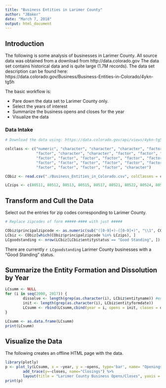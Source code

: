 ```yaml
---
title: "Business Entities in Larimer County"
author: "JBaker"
date: "March 7, 2018"
output: html_document
---
```

## Introduction
The following is some analysis of businesses in Larimer County. All source data was obtained from a download from http://data.colorado.gov  The data set contains historical data and is quite large (1.7M records). The data set description can be found here: https://data.colorado.gov/Business/Business-Entities-in-Colorado/4ykn-tg5h 

The basic workflow is: 

* Pare down the data set to Larimer County only.
* Select the years of interest
* Summarize the business opens and closes for the year
* Visualize the data

### Data Intake

```r
# Download the data using: https://data.colorado.gov/api/views/4ykn-tg5h/rows.csv?accessType=DOWNLOAD&api_foundry=true

colclass <- c("numeric", "character", "character", "character", "factor", "factor", "character", 
              "factor", "character", "character", "factor", "factor", "character", "factor",
              "factor", "factor", "factor", "factor", "factor", "factor", "factor", "factor",
              "factor", "factor", "factor", "factor", "factor", "factor", "factor", "factor",
              "factor", "factor", "factor", "factor", "character") 

CObiz <- read.csv("./Business_Entities_in_Colorado.csv", colClasses = colclass)

LCzips <- c(80511, 80512, 80513, 80515, 80517, 80521, 80522, 80524, 80525, 80526, 80527, 80528, 80528, 80532, 80535, 80536, 80536, 80537, 80538, 80539, 80541, 80545, 80547, 80549)

```

## Transform and Cull the Data
Select out the entries for zip codes corresponding to Larimer County.

```r
# Replace zipcodes of form #####-#### with just #####

CObiz$principalzipcode <- as.numeric(sub("([0-9]+)-([0-9]+)", "\\1", CObiz$principalzipcode))
LCbiz <- CObiz[which(CObiz$principalzipcode %in% LCzips), ]
LCgoodstanding <- nrow(LCbiz[LCbiz$entitystatus == "Good Standing", ])
```

There are currently `r LCgoodstanding` Larimer County businesses with a "Good Standing" status.

## Summarize the Entity Formation and Dissolution by Year

```r
LCsumm <- NULL
for (i in seq(2000, 2017)) {
        dissolve <- length(grep(as.character(i), LCbiz$entityname)) #entityname overloaded w/dissolution date
        init <- length(grep(as.character(i), LCbiz$entityformdate))
        LCsumm <- rbind(LCsumm,cbind(year = i, opens = init, closes = dissolve)) 
}

LCsumm <- as.data.frame(LCsumm)
print(LCsumm)
```

## Visualize the Data
The following creates an offline HTML page with the data.

```r
library(plotly)
p <- plot_ly(LCsumm, x = ~year, y = ~opens, type='bar', name= "Openings") %>%
        add_trace(y=~closes, name="Closings") %>%
        layout(title = "Larimer County Business Opens/Closes", yaxis = list(title='Count'), barmode= 'group')
print(p)
```





